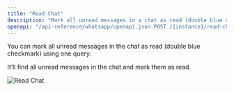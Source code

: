 ```yaml
---
title: "Read Chat"
description: "Mark all unread messages in a chat as read (double blue checkmark) using Hypersender WhatsApp API."
openapi: "/api-reference/whatsapp/openapi.json POST /{instance}/read-chat"
---
```


You can mark all unread messages in the chat as read (double blue checkmark) using one query:

It’ll find all unread messages in the chat and mark them as read.

<Frame>
<img src="/images/docs/whatsapp/img/send-seen.jpg" alt="Read Chat" />
</Frame>
